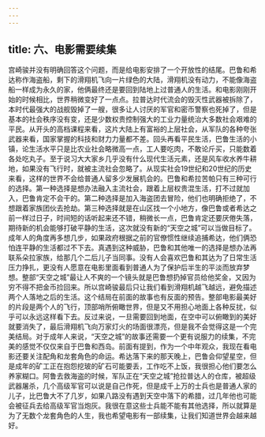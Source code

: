 ```yaml
---
---
---
```

title: 六、电影需要续集
---



宫崎骏并没有明确回答这个问题，而是给电影安排了一个开放性的结尾。巴鲁和希达称作海盗船，剩下的滑翔机飞向一片绿色的大陆，滑翔机没有动力，不能像海盗船一样成为永久的家，他俩最终还是要回到陆地上过普通人的生活。和电影刚刚开始的时候相比，世界稍微变好了一点点。拉普达时代流会的毁灭性武器被拆除了，本时代最强大的战舰毁掉了一艘，很多让人讨厌的军官和密币警察也死掉了，但是基本的社会秩序没有变，还是少数权贵控制强大的工业力量统治大多数社会艰难的平民。从开头的高档课程来看，这片大陆上有富裕的上层社会，从军队的各种夸张武器来看，国家掌握的科技和财力力量都不差。​
​
回头再看平民生活，巴鲁生活的小镇，论生活水平只是比农业社会略微高一点，工人要吃肉，不敢论斤买，只能数着各处吃丸子。至于说习大大家乡几乎没有什么现代生活元素，还是风车收水养牛耕地，如果没有飞行时，就被主流社会忽略了。从现实社会19世纪和20世纪的历史来看，这样的世界不会给普通人留多少发展机会的。​
​
巴鲁和希拉苦帕只有三种可行的选择。第一种选择是想办法融入主流社会，跟着上层权贵混生活，打不过就加入，巴鲁肯定不会干的。第二种选择是加入海盗团去冒险，他们也明确拒绝了，不想跟着家族团伙去抢劫。第三种选择就是在山区找一个小地方，像巴鲁或者希达之前一样过日子，时间短的话听起来还不错，稍微长一点，巴鲁肯定还要厌倦失落，期待新的机会能够打破平静的生活，这次就没有新的“天空之城”可以当做目标了。成年人的角度再多想几步，如果政府根据之前的官僚惯性继续追捕希达，他们俩恐怕连平静的生活都过不下去。真遇到这种威胁，巴鲁和其他唯一的选择是想办法再联系朵拉家族，给那几个二后儿子当同事。没有人会喜欢巴鲁和其达为了日常生活压力挣扎，更没有人愿意在电影里面看到普通人为了保护后半生的平淡而放弃梦想。整部“天空之城”最让人不爽的一个镜头就是巴鲁想扔掉官员给他奖金，又因为穷不得不把金币捡回来。所以宫崎骏最后只让我们看到滑翔机越飞越远，避免描述两个人落地之后的生活。这个结局在前面的故事也有反面的预告。整部电影最美好的片段是两个人的飞行，顶部哨所俯瞰世界，但是又不用担心地面上各种反扰，似乎可以永远这样看下去。反过来说，一旦需要回到地面，在空中可以俯瞰到的美好就要消失了，最后滑翔机飞向万家灯火的场面很漂亮，但是我不会觉得这是一个完美结局。​
​
对于成年人来说，“天空之城”的故事还需要一个更有说服力的续集，不完美的感觉不仅仅来自于巴鲁和西岛。前面有提到，作为一个中年观众，我现在看电影还要关注配角和龙套角色的命运。希达落下来的那天晚上，巴鲁会仰望星空，但是成年的矿工正在抱怨挖玻的矿石可能要丢，工作吃不上饭，我很担心他们要怎么养家糊口。阿鲁去救海盗的时候，军队正在“天空之城”抢拉普达人的仓库，被超级武器屠杀，几个高级军官可以说是自己作死，但是成千上万的士兵也是普通人家的儿子，比巴鲁大不了几岁，如果八路没有遇到天空中落下的希腊，过几年他也可能会被征兵去给高级军官当炮灰。我很在意这些士兵能不能有其他选择，所以就算是为了无数个龙套角色的人生，我也希望电影有一部续集，让我们知道世界会越来越好。
